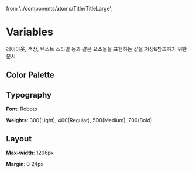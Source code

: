   from '../components/atoms/Title/TitleLarge';


<Meta title="Variables" />

# Variables

레이아웃, 색상, 텍스트 스타일 등과 같은 요소들을 표현하는 값을 저장&참조하기 위한 문서

## Color Palette

<ColorPalette>
  <ColorItem title="theme.color.white" subtitle="White" colors={{White: '#FFFFFF'}} />
  <ColorItem title="theme.color.grayscale" subtitle="Gray" colors={{lightGray: '#dedede', gray: '#969bac'}} />
  <ColorItem title="theme.color.blue" subtitle="blue" colors={{Blue: '#358cfd'}} />
  <ColorItem title="theme.color.error" subtitle="Error" colors={{Error: '#eb5757'}} />
  <ColorItem title="theme.color.black" subtitle="Black" colors={{Black: '#11263c'}} />
</ColorPalette>

## Typography

**Font**: Roboto

**Weights**: 300(Light), 400(Regular), 500(Medium), 700(Bold)

## Layout

**Max-width**: 1206px

**Margin**: 0 24px